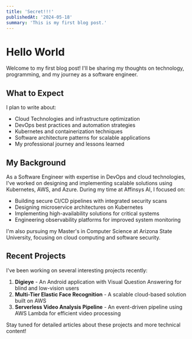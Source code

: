 ```yaml
---
title: 'Secret!!!'
publishedAt: '2024-05-18'
summary: 'This is my first blog post.'
---
```


# Hello World

Welcome to my first blog post! I'll be sharing my thoughts on technology, programming, and my journey as a software engineer.

## What to Expect

I plan to write about:

- Cloud Technologies and infrastructure optimization
- DevOps best practices and automation strategies
- Kubernetes and containerization techniques
- Software architecture patterns for scalable applications
- My professional journey and lessons learned

## My Background

As a Software Engineer with expertise in DevOps and cloud technologies, I've worked on designing and implementing scalable solutions using Kubernetes, AWS, and Azure. During my time at Affinsys AI, I focused on:

- Building secure CI/CD pipelines with integrated security scans
- Designing microservice architectures on Kubernetes
- Implementing high-availability solutions for critical systems
- Engineering observability platforms for improved system monitoring

I'm also pursuing my Master's in Computer Science at Arizona State University, focusing on cloud computing and software security.

## Recent Projects

I've been working on several interesting projects recently:

1. **Digieye** - An Android application with Visual Question Answering for blind and low-vision users
2. **Multi-Tier Elastic Face Recognition** - A scalable cloud-based solution built on AWS
3. **Serverless Video Analysis Pipeline** - An event-driven pipeline using AWS Lambda for efficient video processing

Stay tuned for detailed articles about these projects and more technical content!
